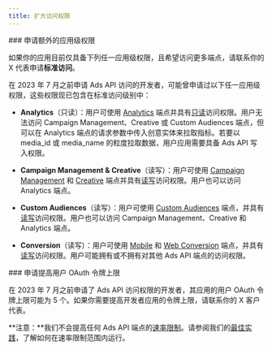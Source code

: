 ```yaml
---
title: 扩大访问权限
---
```


<div id="requesting-additional-app-level-permissions">
  ### 申请额外的应用级权限
</div>

如果你的应用目前仅具备下列任一应用级权限，且希望访问更多端点，请联系你的 X 代表申请**标准访问**。

在 2023 年 7 月之前申请 Ads API 访问的开发者，可能曾申请过以下任一应用级权限，这些权限现已包含在标准访问级别中：

- **Analytics**（只读）：用户可使用 [Analytics](https://developer.x.com/en/docs/twitter-ads-api/analytics/overview) 端点并具有[只读](https://developer.x.com/en/docs/apps/app-permissions)访问权限。用户无法访问 Campaign Management、Creative 或 Custom Audiences 端点，但可以在 Analytics 端点的请求参数中传入创意实体来拉取指标。若要以 media_id 或 media_name 的粒度拉取数据，用户应用需要具备 Ads API 写入权限。

- **Campaign Management & Creative**（读写）：用户可使用 [Campaign Management](https://developer.x.com/en/docs/twitter-ads-api/campaign-management/overview) 和 [Creative](https://developer.x.com/en/docs/twitter-ads-api/creatives/overview) 端点并具有[读写](https://developer.x.com/en/docs/apps/app-permissions)访问权限。用户也可以访问 Analytics 端点。

- **Custom Audiences**（读写）：用户可使用 [Custom Audiences](https://developer.x.com/en/docs/twitter-ads-api/audiences/overview) 端点，并具有[读写](https://developer.x.com/en/docs/apps/app-permissions)访问权限。用户也可以访问 Campaign Management、Creative 和 Analytics 端点。

- **Conversion**（读写）：用户可使用 [Mobile](https://developer.x.com/en/docs/twitter-ads-api/measurement/mobile-conversions/overview) 和 [Web Conversion](https://developer.x.com/en/docs/twitter-ads-api/measurement/web-conversions/overview) 端点，并具有[读写](https://developer.x.com/en/docs/apps/app-permissions)访问权限。用户可能拥有或不拥有对其他 Ads API 端点的访问权限。 

<div id="requesting-an-increase-to-user-oauth-token-limits">
  ### 申请提高用户 OAuth 令牌上限
</div>

在 2023 年 7 月之前申请了 Ads API 访问权限的开发者，其应用的用户 OAuth 令牌上限可能为 5 个。如果你需要提高开发者应用的令牌上限，请联系你的 X 客户代表。

<Note>**注意：**我们不会提高任何 Ads API 端点的[速率限制](https://developer.x.com/en/docs/twitter-ads-api/rate-limiting)。请参阅我们的[最佳实践](https://developer.x.com/en/docs/twitter-ads-api/rate-limiting)，了解如何在速率限制范围内运行。</Note>